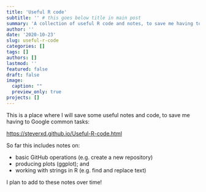 ```yaml
---
title: 'Useful R code'
subtitle: '' # this goes below title in main post
summary: 'A collection of useful R code and notes, to save me having to Google stuff.'
author: ''
date: '2020-10-23'
slug: useful-r-code
categories: []
tags: []
authors: []
lastmod: ''
featured: false
draft: false
image:
  caption: ""
  preview_only: true
projects: []
---
```


This is a place where I will save some useful notes and code, to save me having to Google common tasks:

<https://steverxd.github.io/Useful-R-code.html>

So far this includes notes on:

-   basic GitHub operations (e.g. create a new repository)
-   producing plots (ggplot); and
-   working with strings in R (e.g. find and replace text)

I plan to add to these notes over time!
